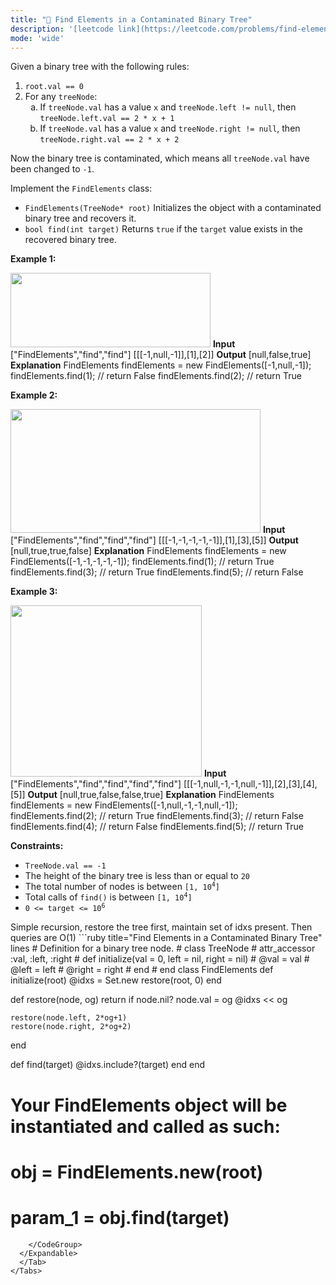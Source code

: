 ```yaml
---
title: "🧀 Find Elements in a Contaminated Binary Tree"
description: '[leetcode link](https://leetcode.com/problems/find-elements-in-a-contaminated-binary-tree/description/)'
mode: 'wide'
---
```

<Tabs>
  <Tab title="Question" icon="circle-question" iconType="regular">
    <Card>
      <p>Given a binary tree with the following rules:</p>  <ol>  <li><code>root.val == 0</code></li>  <li>For any <code>treeNode</code>:  <ol type="a">   <li>If <code>treeNode.val</code> has a value <code>x</code> and <code>treeNode.left != null</code>, then <code>treeNode.left.val == 2 * x + 1</code></li>   <li>If <code>treeNode.val</code> has a value <code>x</code> and <code>treeNode.right != null</code>, then <code>treeNode.right.val == 2 * x + 2</code></li>  </ol>  </li> </ol>  <p>Now the binary tree is contaminated, which means all <code>treeNode.val</code> have been changed to <code>-1</code>.</p>  <p>Implement the <code>FindElements</code> class:</p>  <ul>  <li><code>FindElements(TreeNode* root)</code> Initializes the object with a contaminated binary tree and recovers it.</li>  <li><code>bool find(int target)</code> Returns <code>true</code> if the <code>target</code> value exists in the recovered binary tree.</li> </ul>   <p><strong class="example">Example 1:</strong></p> <img alt="" src="https://assets.leetcode.com/uploads/2019/11/06/untitled-diagram-4-1.jpg" style="width: 320px; height: 119px;" />  <strong>Input</strong> [&quot;FindElements&quot;,&quot;find&quot;,&quot;find&quot;] [[[-1,null,-1]],[1],[2]] <strong>Output</strong> [null,false,true] <strong>Explanation</strong> FindElements findElements = new FindElements([-1,null,-1]);  findElements.find(1); // return False  findElements.find(2); // return True   <p><strong class="example">Example 2:</strong></p> <img alt="" src="https://assets.leetcode.com/uploads/2019/11/06/untitled-diagram-4.jpg" style="width: 400px; height: 198px;" />  <strong>Input</strong> [&quot;FindElements&quot;,&quot;find&quot;,&quot;find&quot;,&quot;find&quot;] [[[-1,-1,-1,-1,-1]],[1],[3],[5]] <strong>Output</strong> [null,true,true,false] <strong>Explanation</strong> FindElements findElements = new FindElements([-1,-1,-1,-1,-1]); findElements.find(1); // return True findElements.find(3); // return True findElements.find(5); // return False  <p><strong class="example">Example 3:</strong></p> <img alt="" src="https://assets.leetcode.com/uploads/2019/11/07/untitled-diagram-4-1-1.jpg" style="width: 306px; height: 274px;" />  <strong>Input</strong> [&quot;FindElements&quot;,&quot;find&quot;,&quot;find&quot;,&quot;find&quot;,&quot;find&quot;] [[[-1,null,-1,-1,null,-1]],[2],[3],[4],[5]] <strong>Output</strong> [null,true,false,false,true] <strong>Explanation</strong> FindElements findElements = new FindElements([-1,null,-1,-1,null,-1]); findElements.find(2); // return True findElements.find(3); // return False findElements.find(4); // return False findElements.find(5); // return True    <p><strong>Constraints:</strong></p>  <ul>  <li><code>TreeNode.val == -1</code></li>  <li>The height of the binary tree is less than or equal to <code>20</code></li>  <li>The total number of nodes is between <code>[1, 10<sup>4</sup>]</code></li>  <li>Total calls of <code>find()</code> is between <code>[1, 10<sup>4</sup>]</code></li>  <li><code>0 &lt;= target &lt;= 10<sup>6</sup></code></li> </ul> 
    </Card>
  </Tab>
  <Tab title="Solution" icon="lightbulb" iconType="regular" >
    <Card>
      Simple recursion, restore the tree first, maintain set of idxs present. Then queries are O(1)
</Card>
  <Expandable title="code">
    <CodeGroup dropdown>
```ruby title="Find Elements in a Contaminated Binary Tree" lines
# Definition for a binary tree node.
# class TreeNode
#     attr_accessor :val, :left, :right
#     def initialize(val = 0, left = nil, right = nil)
#         @val = val
#         @left = left
#         @right = right
#     end
# end
class FindElements
  def initialize(root)
    @idxs = Set.new
    restore(root, 0)
  end


  def restore(node, og)
    return if node.nil?
    node.val = og
    @idxs << og

    restore(node.left, 2*og+1)
    restore(node.right, 2*og+2)
  end

  def find(target)
    @idxs.include?(target) 
  end
end

# Your FindElements object will be instantiated and called as such:
# obj = FindElements.new(root)
# param_1 = obj.find(target)
```
    </CodeGroup>
  </Expandable>
  </Tab>
</Tabs>